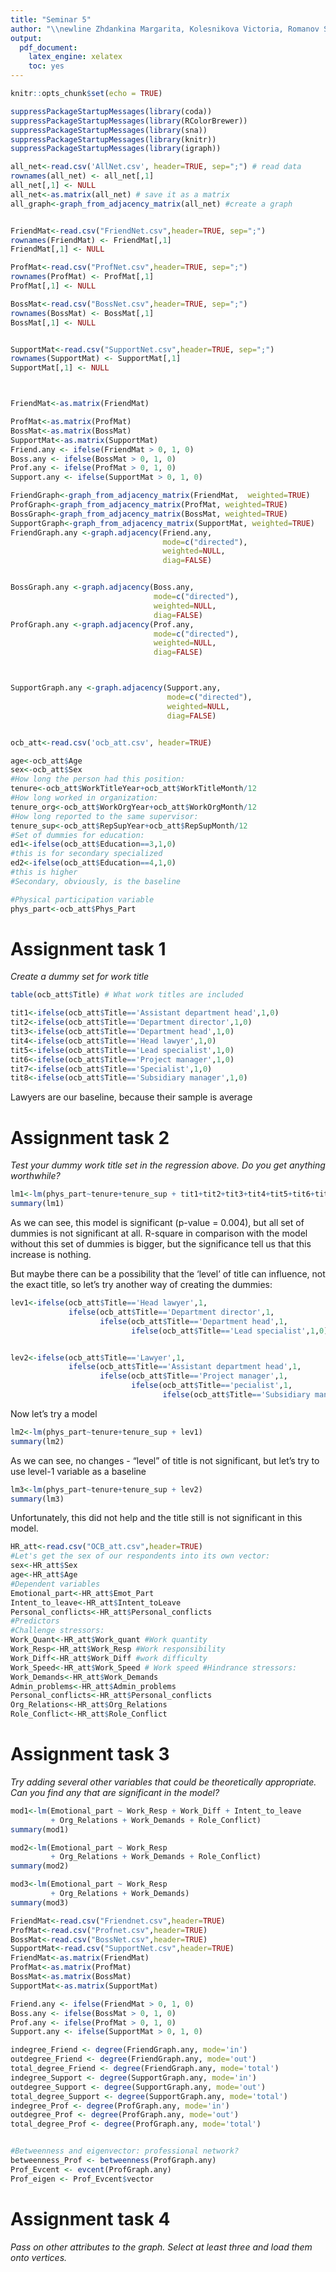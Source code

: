 ```yaml
---
title: "Seminar 5"
author: "\\newline Zhdankina Margarita, Kolesnikova Victoria, Romanov Sergey"
output: 
  pdf_document:
    latex_engine: xelatex
    toc: yes
---
```


```r
knitr::opts_chunk$set(echo = TRUE)
```

```r
suppressPackageStartupMessages(library(coda))
suppressPackageStartupMessages(library(RColorBrewer))
suppressPackageStartupMessages(library(sna))
suppressPackageStartupMessages(library(knitr))
suppressPackageStartupMessages(library(igraph))
```


```r
all_net<-read.csv('AllNet.csv', header=TRUE, sep=";") # read data
rownames(all_net) <- all_net[,1]
all_net[,1] <- NULL
all_net<-as.matrix(all_net) # save it as a matrix
all_graph<-graph_from_adjacency_matrix(all_net) #create a graph


FriendMat<-read.csv("FriendNet.csv",header=TRUE, sep=";")
rownames(FriendMat) <- FriendMat[,1]
FriendMat[,1] <- NULL

ProfMat<-read.csv("ProfNet.csv",header=TRUE, sep=";")
rownames(ProfMat) <- ProfMat[,1]
ProfMat[,1] <- NULL

BossMat<-read.csv("BossNet.csv",header=TRUE, sep=";")
rownames(BossMat) <- BossMat[,1]
BossMat[,1] <- NULL


SupportMat<-read.csv("SupportNet.csv",header=TRUE, sep=";")
rownames(SupportMat) <- SupportMat[,1]
SupportMat[,1] <- NULL



FriendMat<-as.matrix(FriendMat)

ProfMat<-as.matrix(ProfMat)
BossMat<-as.matrix(BossMat)
SupportMat<-as.matrix(SupportMat)
Friend.any <- ifelse(FriendMat > 0, 1, 0)
Boss.any <- ifelse(BossMat > 0, 1, 0)
Prof.any <- ifelse(ProfMat > 0, 1, 0)
Support.any <- ifelse(SupportMat > 0, 1, 0)
```


```r
FriendGraph<-graph_from_adjacency_matrix(FriendMat,  weighted=TRUE)
ProfGraph<-graph_from_adjacency_matrix(ProfMat, weighted=TRUE)
BossGraph<-graph_from_adjacency_matrix(BossMat, weighted=TRUE)
SupportGraph<-graph_from_adjacency_matrix(SupportMat, weighted=TRUE)
FriendGraph.any <-graph.adjacency(Friend.any,
                                  mode=c("directed"),
                                  weighted=NULL,
                                  diag=FALSE)


BossGraph.any <-graph.adjacency(Boss.any,
                                mode=c("directed"),
                                weighted=NULL,
                                diag=FALSE)
ProfGraph.any <-graph.adjacency(Prof.any,
                                mode=c("directed"),
                                weighted=NULL,
                                diag=FALSE)



SupportGraph.any <-graph.adjacency(Support.any,
                                   mode=c("directed"),
                                   weighted=NULL,
                                   diag=FALSE)


ocb_att<-read.csv('ocb_att.csv', header=TRUE)
```

```r
age<-ocb_att$Age
sex<-ocb_att$Sex
#How long the person had this position: 
tenure<-ocb_att$WorkTitleYear+ocb_att$WorkTitleMonth/12
#How long worked in organization: 
tenure_org<-ocb_att$WorkOrgYear+ocb_att$WorkOrgMonth/12 
#How long reported to the same supervisor: 
tenure_sup<-ocb_att$RepSupYear+ocb_att$RepSupMonth/12
#Set of dummies for education:
ed1<-ifelse(ocb_att$Education==3,1,0) 
#this is for secondary specialized 
ed2<-ifelse(ocb_att$Education==4,1,0)
#this is higher
#Secondary, obviously, is the baseline
```

```r
#Physical participation variable
phys_part<-ocb_att$Phys_Part
```


# Assignment task 1

*Create a dummy set for work title*


```r
table(ocb_att$Title) # What work titles are included
```

```r
tit1<-ifelse(ocb_att$Title=='Assistant department head',1,0)
tit2<-ifelse(ocb_att$Title=='Department director',1,0)
tit3<-ifelse(ocb_att$Title=='Department head',1,0)
tit4<-ifelse(ocb_att$Title=='Head lawyer',1,0)
tit5<-ifelse(ocb_att$Title=='Lead specialist',1,0)
tit6<-ifelse(ocb_att$Title=='Project manager',1,0)
tit7<-ifelse(ocb_att$Title=='Specialist',1,0)
tit8<-ifelse(ocb_att$Title=='Subsidiary manager',1,0)
```

Lawyers are our baseline, because their sample is average


# Assignment task 2

*Test your dummy work title set in the regression above. Do you get anything worthwhile?*

```r
lm1<-lm(phys_part~tenure+tenure_sup + tit1+tit2+tit3+tit4+tit5+tit6+tit7+tit8)
summary(lm1)
```


As we can see, this model is significant (p-value = 0.004), but all set of dummies is not significant at all. R-square in comparison with the model without this set of dummies is bigger, but the significance tell us that this increase is nothing.

But maybe there can be a possibility that the 'level' of title can influence, not the exact title, so let's try another way of creating the dummies:

```r
lev1<-ifelse(ocb_att$Title=='Head lawyer',1,
             ifelse(ocb_att$Title=='Department director',1,
                    ifelse(ocb_att$Title=='Department head',1,
                           ifelse(ocb_att$Title=='Lead specialist',1,0))))


lev2<-ifelse(ocb_att$Title=='Lawyer',1,
             ifelse(ocb_att$Title=='Assistant department head',1,
                    ifelse(ocb_att$Title=='Project manager',1,
                           ifelse(ocb_att$Title=='pecialist',1,
                                  ifelse(ocb_att$Title=='Subsidiary manager',1,0)))))

```

Now let's try a model

```r
lm2<-lm(phys_part~tenure+tenure_sup + lev1)
summary(lm2)
```

As we can see, no changes - "level" of title is not significant, but let's try to use level-1 variable as a baseline 

```r
lm3<-lm(phys_part~tenure+tenure_sup + lev2)
summary(lm3)
```

Unfortunately, this did not help and the title still is not significant in this model.


```r
HR_att<-read.csv("OCB_att.csv",header=TRUE)
#Let's get the sex of our respondents into its own vector: 
sex<-HR_att$Sex
age<-HR_att$Age
#Dependent variables
Emotional_part<-HR_att$Emot_Part
Intent_to_leave<-HR_att$Intent_toLeave
Personal_conflicts<-HR_att$Personal_conflicts
#Predictors
#Challenge stressors:
Work_Quant<-HR_att$Work_quant #Work quantity 
Work_Resp<-HR_att$Work_Resp #Work responsibility 
Work_Diff<-HR_att$Work_Diff #work difficulty 
Work_Speed<-HR_att$Work_Speed # Work speed #Hindrance stressors: 
Work_Demands<-HR_att$Work_Demands
Admin_problems<-HR_att$Admin_problems
Personal_conflicts<-HR_att$Personal_conflicts
Org_Relations<-HR_att$Org_Relations
Role_Conflict<-HR_att$Role_Conflict
```

# Assignment task 3

*Try adding several other variables that could be theoretically appropriate. Can you find any that are significant in the model?*

```r
mod1<-lm(Emotional_part ~ Work_Resp + Work_Diff + Intent_to_leave
         + Org_Relations + Work_Demands + Role_Conflict)
summary(mod1)
```


```r
mod2<-lm(Emotional_part ~ Work_Resp
         + Org_Relations + Work_Demands + Role_Conflict)
summary(mod2)
```

```r
mod3<-lm(Emotional_part ~ Work_Resp
         + Org_Relations + Work_Demands)
summary(mod3)
```


```r
FriendMat<-read.csv("Friendnet.csv",header=TRUE)
ProfMat<-read.csv("Profnet.csv",header=TRUE)
BossMat<-read.csv("BossNet.csv",header=TRUE)
SupportMat<-read.csv("SupportNet.csv",header=TRUE)
FriendMat<-as.matrix(FriendMat)
ProfMat<-as.matrix(ProfMat)
BossMat<-as.matrix(BossMat)
SupportMat<-as.matrix(SupportMat)
```

```r
Friend.any <- ifelse(FriendMat > 0, 1, 0)
Boss.any <- ifelse(BossMat > 0, 1, 0)
Prof.any <- ifelse(ProfMat > 0, 1, 0)
Support.any <- ifelse(SupportMat > 0, 1, 0)
```



```r
indegree_Friend <- degree(FriendGraph.any, mode='in')
outdegree_Friend <- degree(FriendGraph.any, mode='out')
total_degree_Friend <- degree(FriendGraph.any, mode='total')
indegree_Support <- degree(SupportGraph.any, mode='in')
outdegree_Support <- degree(SupportGraph.any, mode='out')
total_degree_Support <- degree(SupportGraph.any, mode='total')
indegree_Prof <- degree(ProfGraph.any, mode='in')
outdegree_Prof <- degree(ProfGraph.any, mode='out')
total_degree_Prof <- degree(ProfGraph.any, mode='total')


#Betweenness and eigenvector: professional network?
betweenness_Prof <- betweenness(ProfGraph.any)
Prof_Evcent <- evcent(ProfGraph.any)
Prof_eigen <- Prof_Evcent$vector
```

# Assignment task 4

*Pass on other attributes to the graph. Select at least three and load them onto vertices.*


